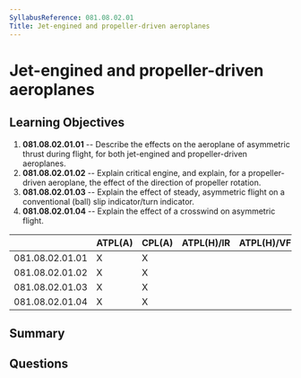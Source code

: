 ```yaml
---
SyllabusReference: 081.08.02.01
Title: Jet-engined and propeller-driven aeroplanes
---
```


# Jet-engined and propeller-driven aeroplanes

## Learning Objectives

1.  **081.08.02.01.01** -- Describe the effects on the aeroplane of asymmetric
    thrust during flight, for both jet-engined and propeller-driven aeroplanes.
2.  **081.08.02.01.02** -- Explain critical engine, and explain, for a
    propeller-driven aeroplane, the effect of the direction of propeller
    rotation.
3.  **081.08.02.01.03** -- Explain the effect of steady, asymmetric flight on a
    conventional (ball) slip indicator/turn indicator.
4.  **081.08.02.01.04** -- Explain the effect of a crosswind on asymmetric
    flight.

|                 | ATPL(A) | CPL(A) | ATPL(H)/IR | ATPL(H)/VFR | CPL(H) | IR | CBIR(A) |
| --------------- | ------- | ------ | ---------- | ----------- | ------ | -- | ------- |
| 081.08.02.01.01 | X       | X      |            |             |        |    |         |
| 081.08.02.01.02 | X       | X      |            |             |        |    |         |
| 081.08.02.01.03 | X       | X      |            |             |        |    |         |
| 081.08.02.01.04 | X       | X      |            |             |        |    |         |

## Summary

## Questions
